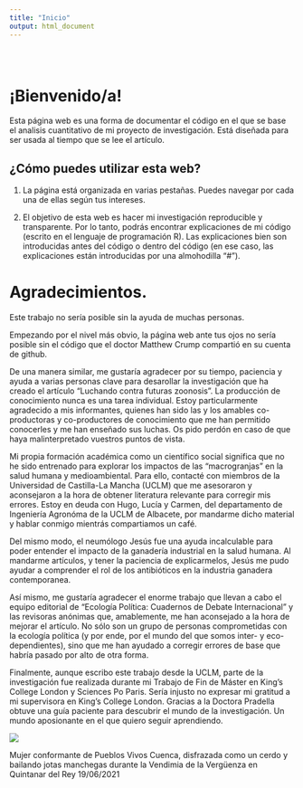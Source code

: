 ```yaml
---
title: "Inicio"
output: html_document
---
```


<style type="text/css">
.title {
  display: none;
}

#getting-started img {
  margin-right: 10px;
}

</style>

<div class="row" style="padding-top: 30px;">
<div class="col-sm-6">

# **¡Bienvenido/a!**

Esta página web es una forma de documentar el código en el que se base el analisis cuantitativo de mi
proyecto de investigación. Está diseñada para ser usada al tiempo que se lee el artículo.

## ¿Cómo puedes utilizar esta web?

1. La página está organizada en varias pestañas. Puedes navegar por cada una de ellas según tus intereses.

2. El objetivo de esta web es hacer mi investigación reproducible y transparente. Por lo tanto, podrás
encontrar explicaciones de mi código (escrito en el lenguaje de programación R). Las explicaciones bien
son introducidas antes del código o dentro del código (en ese caso, las explicaciones están introducidas
por una almohodilla "#"). 


# Agradecimientos.

Este trabajo no sería posible sin la ayuda de muchas personas.

Empezando por el nivel más obvio, la página web ante tus ojos no sería posible
sin el código que el doctor Matthew Crump compartió en su cuenta de github. 

De una manera similar, me gustaría agradecer por su tiempo, paciencia y 
ayuda a varias personas clave para desarollar la investigación que ha
creado el artículo "Luchando contra futuras zoonosis". La producción de
conocimiento nunca es una tarea individual. Estoy particularmente agradecido
a mis informantes, quienes han sido las y los amables co-productoras y 
co-productores de conocimiento que me han permitido conocerles y me han
enseñado sus luchas. Os pido perdón en caso de que haya malinterpretado
vuestros puntos de vista.

Mi propia formación académica como un científico social significa que no
he sido entrenado para explorar los impactos de las "macrogranjas" en
la salud humana y medioambiental. Para ello, contacté con miembros
de la Universidad de Castilla-La Mancha (UCLM) que me asesoraron y
aconsejaron a la hora de obtener literatura relevante para corregir mis
errores. Estoy en deuda con Hugo, Lucía y Carmen, del departamento de
Ingeniería Agronóma de la UCLM de Albacete, por mandarme dicho material
y hablar conmigo mientrás compartiamos un café.

Del mismo modo, el neumólogo Jesús fue una ayuda incalculable para poder
entender el impacto de la ganadería industrial en la salud humana. Al mandarme
artículos, y tener la paciencia de explicarmelos, Jesús me pudo
ayudar a comprender el rol de los antibióticos en la industria ganadera
contemporanea.

Así mismo, me gustaría agradecer el enorme trabajo que llevan a cabo el
equipo editorial de "Ecología Política: Cuadernos de Debate Internacional" y
las revisoras anónimas que, amablemente, me han aconsejado a la hora de mejorar 
el artículo. No sólo son un grupo de personas comprometidas con la ecología 
política (y por ende, por el mundo del que somos inter- y eco-dependientes), 
sino que me han ayudado a corregir errores de base que habría pasado por alto 
de otra forma.

Finalmente, aunque escribo este trabajo desde la UCLM, parte de la investigación
fue realizada durante mi Trabajo de Fin de Máster en King's College London y 
Sciences Po Paris. Sería injusto no expresar mi gratitud a mi supervisora 
en King's College London. Gracias a la Doctora Pradella obtuve una guía paciente 
para descubrir el mundo de la investigación. Un mundo aposionante en el que 
quiero seguir aprendiendo.

![](images/dancing_pig_1.jpg)

Mujer conformante de Pueblos Vivos Cuenca, disfrazada como un cerdo y bailando
jotas manchegas durante la Vendimia de la Vergüenza en Quintanar del Rey
19/06/2021
